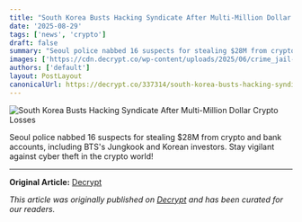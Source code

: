 ```yaml
---
title: "South Korea Busts Hacking Syndicate After Multi-Million Dollar Crypto Losses"
date: '2025-08-29'
tags: ['news', 'crypto']
draft: false
summary: "Seoul police nabbed 16 suspects for stealing $28M from crypto and bank accounts, including BTS's Jungkook and Korean investors. Stay vigilant against cyber thef"
images: ['https://cdn.decrypt.co/wp-content/uploads/2025/06/crime_jail-handcuffs-gID_7.png']
authors: ['default']
layout: PostLayout
canonicalUrl: https://decrypt.co/337314/south-korea-busts-hacking-syndicate-after-multi-million-dollar-crypto-losses
---
```


![South Korea Busts Hacking Syndicate After Multi-Million Dollar Crypto Losses](https://cdn.decrypt.co/wp-content/uploads/2025/06/crime_jail-handcuffs-gID_7.png)

Seoul police nabbed 16 suspects for stealing $28M from crypto and bank accounts, including BTS's Jungkook and Korean investors. Stay vigilant against cyber theft in the crypto world!

---

**Original Article:** [Decrypt](https://decrypt.co/337314/south-korea-busts-hacking-syndicate-after-multi-million-dollar-crypto-losses)

*This article was originally published on [Decrypt](https://decrypt.co/337314/south-korea-busts-hacking-syndicate-after-multi-million-dollar-crypto-losses) and has been curated for our readers.*
